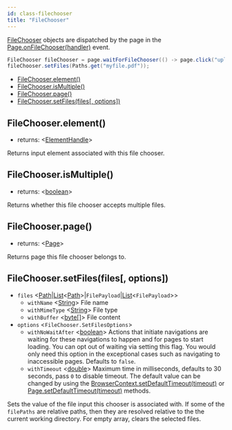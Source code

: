 ```yaml
---
id: class-filechooser
title: "FileChooser"
---
```


[FileChooser] objects are dispatched by the page in the [Page.onFileChooser(handler)](./api/class-page.mdx#pageonfilechooserhandler) event.

```java
FileChooser fileChooser = page.waitForFileChooser(() -> page.click("upload"));
fileChooser.setFiles(Paths.get("myfile.pdf"));
```


- [FileChooser.element()](./api/class-filechooser.mdx#filechooserelement)
- [FileChooser.isMultiple()](./api/class-filechooser.mdx#filechooserismultiple)
- [FileChooser.page()](./api/class-filechooser.mdx#filechooserpage)
- [FileChooser.setFiles(files[, options])](./api/class-filechooser.mdx#filechoosersetfilesfiles-options)

## FileChooser.element()
- returns: <[ElementHandle]>

Returns input element associated with this file chooser.

## FileChooser.isMultiple()
- returns: <[boolean]>

Returns whether this file chooser accepts multiple files.

## FileChooser.page()
- returns: <[Page]>

Returns page this file chooser belongs to.

## FileChooser.setFiles(files[, options])
- `files` <[Path]|[List]<[Path]>|`FilePayload`|[List]<`FilePayload`>>
  - `withName` <[String]> File name
  - `withMimeType` <[String]> File type
  - `withBuffer` <[byte&#91;&#93;]> File content
- `options` <`FileChooser.SetFilesOptions`>
  - `withNoWaitAfter` <[boolean]> Actions that initiate navigations are waiting for these navigations to happen and for pages to start loading. You can opt out of waiting via setting this flag. You would only need this option in the exceptional cases such as navigating to inaccessible pages. Defaults to `false`.
  - `withTimeout` <[double]> Maximum time in milliseconds, defaults to 30 seconds, pass `0` to disable timeout. The default value can be changed by using the [BrowserContext.setDefaultTimeout(timeout)](./api/class-browsercontext.mdx#browsercontextsetdefaulttimeouttimeout) or [Page.setDefaultTimeout(timeout)](./api/class-page.mdx#pagesetdefaulttimeouttimeout) methods.

Sets the value of the file input this chooser is associated with. If some of the `filePaths` are relative paths, then they are resolved relative to the the current working directory. For empty array, clears the selected files.

[Accessibility]: ./api/class-accessibility.mdx "Accessibility"
[Browser]: ./api/class-browser.mdx "Browser"
[BrowserContext]: ./api/class-browsercontext.mdx "BrowserContext"
[BrowserType]: ./api/class-browsertype.mdx "BrowserType"
[ConsoleMessage]: ./api/class-consolemessage.mdx "ConsoleMessage"
[Dialog]: ./api/class-dialog.mdx "Dialog"
[Download]: ./api/class-download.mdx "Download"
[ElementHandle]: ./api/class-elementhandle.mdx "ElementHandle"
[FileChooser]: ./api/class-filechooser.mdx "FileChooser"
[Frame]: ./api/class-frame.mdx "Frame"
[JSHandle]: ./api/class-jshandle.mdx "JSHandle"
[Keyboard]: ./api/class-keyboard.mdx "Keyboard"
[Mouse]: ./api/class-mouse.mdx "Mouse"
[Page]: ./api/class-page.mdx "Page"
[Playwright]: ./api/class-playwright.mdx "Playwright"
[Request]: ./api/class-request.mdx "Request"
[Response]: ./api/class-response.mdx "Response"
[Route]: ./api/class-route.mdx "Route"
[Selectors]: ./api/class-selectors.mdx "Selectors"
[TimeoutError]: ./api/class-timeouterror.mdx "TimeoutError"
[Touchscreen]: ./api/class-touchscreen.mdx "Touchscreen"
[Video]: ./api/class-video.mdx "Video"
[WebSocket]: ./api/class-websocket.mdx "WebSocket"
[WebSocketFrame]: ./api/class-websocketframe.mdx "WebSocketFrame"
[Worker]: ./api/class-worker.mdx "Worker"
[Element]: https://developer.mozilla.org/en-US/docs/Web/API/element "Element"
[Evaluation Argument]: ./core-concepts.mdx#evaluationargument "Evaluation Argument"
[Promise]: https://developer.mozilla.org/en-US/docs/Web/JavaScript/Reference/Global_Objects/Promise "Promise"
[iterator]: https://developer.mozilla.org/en-US/docs/Web/JavaScript/Reference/Iteration_protocols "Iterator"
[origin]: https://developer.mozilla.org/en-US/docs/Glossary/Origin "Origin"
[selector]: https://developer.mozilla.org/en-US/docs/Web/CSS/CSS_Selectors "selector"
[Serializable]: https://developer.mozilla.org/en-US/docs/Web/JavaScript/Reference/Global_Objects/JSON/stringify#Description "Serializable"
[UIEvent.detail]: https://developer.mozilla.org/en-US/docs/Web/API/UIEvent/detail "UIEvent.detail"
[UnixTime]: https://en.wikipedia.org/wiki/Unix_time "Unix Time"
[xpath]: https://developer.mozilla.org/en-US/docs/Web/XPath "xpath"

[boolean]: https://docs.oracle.com/javase/tutorial/java/nutsandbolts/datatypes.html "boolean"
[byte&#91;&#93;]: https://docs.oracle.com/javase/tutorial/java/nutsandbolts/datatypes.html "byte[]"
[Consumer]: https://docs.oracle.com/javase/8/docs/api/java/util/function/Consumer.html "Consumer"
[double]: https://docs.oracle.com/javase/tutorial/java/nutsandbolts/datatypes.html "double"
[InputStream]: https://docs.oracle.com/javase/8/docs/api/java/io/InputStream.html "InputStream"
[int]: https://docs.oracle.com/javase/tutorial/java/nutsandbolts/datatypes.html "int"
[List]: https://docs.oracle.com/javase/8/docs/api/java/util/List.html "List"
[Map]: https://docs.oracle.com/javase/8/docs/api/java/util/Map.html "Map"
[null]: https://docs.oracle.com/javase/specs/jls/se8/html/jls-3.html#jls-3.10.7 "null"
[Object]: https://docs.oracle.com/javase/8/docs/api/java/lang/Object.html "Object"
[Path]: https://docs.oracle.com/javase/8/docs/api/java/nio/file/Path.html "Path"
[Pattern]: https://docs.oracle.com/javase/8/docs/api/java/util/regex/Pattern.html "Pattern"
[Predicate]: https://docs.oracle.com/javase/8/docs/api/java/util/function/Predicate.html "Predicate"
[Runnable]: https://docs.oracle.com/javase/8/docs/api/java/lang/Runnable.html "Runnable"
[String]: https://docs.oracle.com/javase/8/docs/api/java/lang/String.html "String"